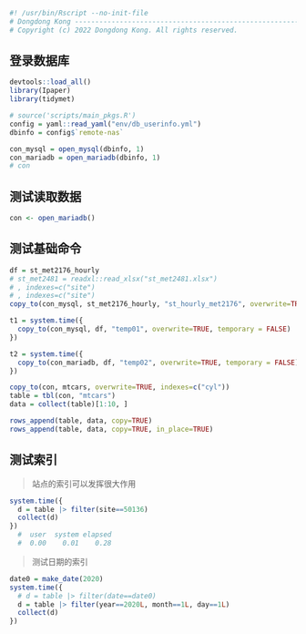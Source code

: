 ```r
#! /usr/bin/Rscript --no-init-file
# Dongdong Kong ----------------------------------------------------------------
# Copyright (c) 2022 Dongdong Kong. All rights reserved.
```

## 登录数据库
```r
devtools::load_all()
library(Ipaper)
library(tidymet)

# source('scripts/main_pkgs.R')
config = yaml::read_yaml("env/db_userinfo.yml")
dbinfo = config$`remote-nas`

con_mysql = open_mysql(dbinfo, 1)
con_mariadb = open_mariadb(dbinfo, 1)
# con
```

## 测试读取数据

```r
con <- open_mariadb()
```

## 测试基础命令

```r
df = st_met2176_hourly
# st_met2481 = readxl::read_xlsx("st_met2481.xlsx")
# , indexes=c("site")
# , indexes=c("site")
copy_to(con_mysql, st_met2176_hourly, "st_hourly_met2176", overwrite=TRUE, temporary = FALSE)

t1 = system.time({
  copy_to(con_mysql, df, "temp01", overwrite=TRUE, temporary = FALSE)
})

t2 = system.time({
  copy_to(con_mariadb, df, "temp02", overwrite=TRUE, temporary = FALSE)
})
```


```r
copy_to(con, mtcars, overwrite=TRUE, indexes=c("cyl"))
table = tbl(con, "mtcars")
data = collect(table)[1:10, ]

rows_append(table, data, copy=TRUE)
rows_append(table, data, copy=TRUE, in_place=TRUE)
```

## 测试索引

> 站点的索引可以发挥很大作用
```r
system.time({
  d = table |> filter(site==50136)
  collect(d)
})
  #  user  system elapsed
  #  0.00    0.01    0.28
```

> 测试日期的索引
```r
date0 = make_date(2020)
system.time({
  # d = table |> filter(date==date0)
  d = table |> filter(year==2020L, month==1L, day==1L)
  collect(d)
})
```
